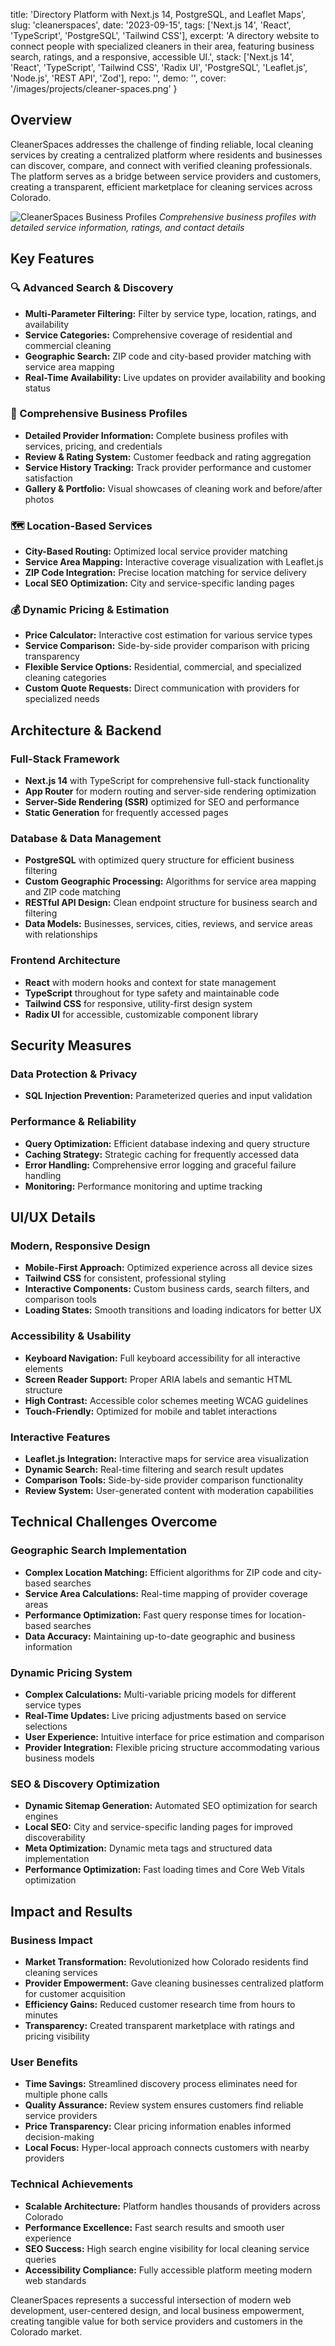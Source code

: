   title: 'Directory Platform with Next.js 14, PostgreSQL, and Leaflet Maps',
  slug: 'cleanerspaces',
  date: '2023-09-15',
  tags: ['Next.js 14', 'React', 'TypeScript', 'PostgreSQL', 'Tailwind CSS'],
  excerpt: 'A directory website to connect people with specialized cleaners in their area, featuring business search, ratings, and a responsive, accessible UI.',
  stack: ['Next.js 14', 'React', 'TypeScript', 'Tailwind CSS', 'Radix UI', 'PostgreSQL', 'Leaflet.js', 'Node.js', 'REST API', 'Zod'],
  repo: '',
  demo: '',
  cover: '/images/projects/cleaner-spaces.png'
}

## Overview

CleanerSpaces addresses the challenge of finding reliable, local cleaning services by creating a centralized platform where residents and businesses can discover, compare, and connect with verified cleaning professionals. The platform serves as a bridge between service providers and customers, creating a transparent, efficient marketplace for cleaning services across Colorado.

![CleanerSpaces Business Profiles](/images/projects/cleaner-spaces-1.png)
*Comprehensive business profiles with detailed service information, ratings, and contact details*

## Key Features

### 🔍 Advanced Search & Discovery
- **Multi-Parameter Filtering:** Filter by service type, location, ratings, and availability
- **Service Categories:** Comprehensive coverage of residential and commercial cleaning
- **Geographic Search:** ZIP code and city-based provider matching with service area mapping
- **Real-Time Availability:** Live updates on provider availability and booking status

### 🏪 Comprehensive Business Profiles
- **Detailed Provider Information:** Complete business profiles with services, pricing, and credentials
- **Review & Rating System:** Customer feedback and rating aggregation
- **Service History Tracking:** Track provider performance and customer satisfaction
- **Gallery & Portfolio:** Visual showcases of cleaning work and before/after photos

### 🗺️ Location-Based Services
- **City-Based Routing:** Optimized local service provider matching
- **Service Area Mapping:** Interactive coverage visualization with Leaflet.js
- **ZIP Code Integration:** Precise location matching for service delivery
- **Local SEO Optimization:** City and service-specific landing pages

### 💰 Dynamic Pricing & Estimation
- **Price Calculator:** Interactive cost estimation for various service types
- **Service Comparison:** Side-by-side provider comparison with pricing transparency
- **Flexible Service Options:** Residential, commercial, and specialized cleaning categories
- **Custom Quote Requests:** Direct communication with providers for specialized needs


## Architecture & Backend

### Full-Stack Framework
- **Next.js 14** with TypeScript for comprehensive full-stack functionality
- **App Router** for modern routing and server-side rendering optimization
- **Server-Side Rendering (SSR)** optimized for SEO and performance
- **Static Generation** for frequently accessed pages

### Database & Data Management
- **PostgreSQL** with optimized query structure for efficient business filtering
- **Custom Geographic Processing:** Algorithms for service area mapping and ZIP code matching
- **RESTful API Design:** Clean endpoint structure for business search and filtering
- **Data Models:** Businesses, services, cities, reviews, and service areas with relationships

### Frontend Architecture
- **React** with modern hooks and context for state management
- **TypeScript** throughout for type safety and maintainable code
- **Tailwind CSS** for responsive, utility-first design system
- **Radix UI** for accessible, customizable component library

## Security Measures

### Data Protection & Privacy
- **SQL Injection Prevention:** Parameterized queries and input validation

### Performance & Reliability
- **Query Optimization:** Efficient database indexing and query structure
- **Caching Strategy:** Strategic caching for frequently accessed data
- **Error Handling:** Comprehensive error logging and graceful failure handling
- **Monitoring:** Performance monitoring and uptime tracking

## UI/UX Details

### Modern, Responsive Design
- **Mobile-First Approach:** Optimized experience across all device sizes
- **Tailwind CSS** for consistent, professional styling
- **Interactive Components:** Custom business cards, search filters, and comparison tools
- **Loading States:** Smooth transitions and loading indicators for better UX

### Accessibility & Usability
- **Keyboard Navigation:** Full keyboard accessibility for all interactive elements
- **Screen Reader Support:** Proper ARIA labels and semantic HTML structure
- **High Contrast:** Accessible color schemes meeting WCAG guidelines
- **Touch-Friendly:** Optimized for mobile and tablet interactions

### Interactive Features
- **Leaflet.js Integration:** Interactive maps for service area visualization
- **Dynamic Search:** Real-time filtering and search result updates
- **Comparison Tools:** Side-by-side provider comparison functionality
- **Review System:** User-generated content with moderation capabilities

## Technical Challenges Overcome

### Geographic Search Implementation
- **Complex Location Matching:** Efficient algorithms for ZIP code and city-based searches
- **Service Area Calculations:** Real-time mapping of provider coverage areas
- **Performance Optimization:** Fast query response times for location-based searches
- **Data Accuracy:** Maintaining up-to-date geographic and business information

### Dynamic Pricing System
- **Complex Calculations:** Multi-variable pricing models for different service types
- **Real-Time Updates:** Live pricing adjustments based on service selections
- **User Experience:** Intuitive interface for price estimation and comparison
- **Provider Integration:** Flexible pricing structure accommodating various business models

### SEO & Discovery Optimization
- **Dynamic Sitemap Generation:** Automated SEO optimization for search engines
- **Local SEO:** City and service-specific landing pages for improved discoverability
- **Meta Optimization:** Dynamic meta tags and structured data implementation
- **Performance Optimization:** Fast loading times and Core Web Vitals optimization

## Impact and Results

### Business Impact
- **Market Transformation:** Revolutionized how Colorado residents find cleaning services
- **Provider Empowerment:** Gave cleaning businesses centralized platform for customer acquisition
- **Efficiency Gains:** Reduced customer research time from hours to minutes
- **Transparency:** Created transparent marketplace with ratings and pricing visibility

### User Benefits
- **Time Savings:** Streamlined discovery process eliminates need for multiple phone calls
- **Quality Assurance:** Review system ensures customers find reliable service providers
- **Price Transparency:** Clear pricing information enables informed decision-making
- **Local Focus:** Hyper-local approach connects customers with nearby providers

### Technical Achievements
- **Scalable Architecture:** Platform handles thousands of providers across Colorado
- **Performance Excellence:** Fast search results and smooth user experience
- **SEO Success:** High search engine visibility for local cleaning service queries
- **Accessibility Compliance:** Fully accessible platform meeting modern web standards

CleanerSpaces represents a successful intersection of modern web development, user-centered design, and local business empowerment, creating tangible value for both service providers and customers in the Colorado market.



